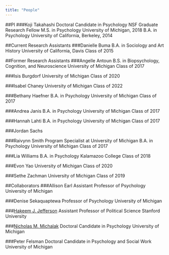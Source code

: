 ```yaml
---
title: "People"
---
```


##PI
###Koji Takahashi
Doctoral Candidate in Psychology
NSF Graduate Research Fellow
M.S. in Psychology
    University of Michigan, 2018
B.A. in Psychology
    University of California, Berkeley, 2014

##Current Research Assistants
###Danielle Buma
B.A. in Sociology and Art History
University of California, Davis Class of 2015

##Former Research Assistants
###Angelle Antoun
B.S. in Biopsychology, Cognition, and Neuroscience
University of Michigan Class of 2017

###Isis Burgdorf
University of Michigan Class of 2020

###Isabel Chaney
University of Michigan Class of 2022

###Bethany Haefner
B.A. in Psychology
University of Michigan Class of 2017

###Andrea Janis
B.A. in Psychology
University of Michigan Class of 2017

###Hannah Lahti
B.A. in Psychology
University of Michigan Class of 2017

###Jordan Sachs

###Raivynn Smith
Program Specialist at University of Michigan
B.A. in Psychology
University of Michigan Class of 2017

###Lia Williams
B.A. in Psychology
Kalamazoo College Class of 2018

###Evon Yao
University of Michigan Class of 2020

###Sethe Zachman
University of Michigan Class of 2019

##Collaborators
###Allison Earl
Assistant Professor of Psychology
University of Michigan

###Denise Sekaquaptewa
Professor of Psychology
University of Michigan

###[Hakeem J. Jefferson](https://hakeemjefferson.com/)
Assistant Professor of Political Science
Stanford University

###[Nicholas M. Michalak](http://nickmichalak.com/index.html)
Doctoral Candidate in Psychology
University of Michigan

###Peter Felsman
Doctoral Candidate in Psychology and Social Work
University of Michigan
